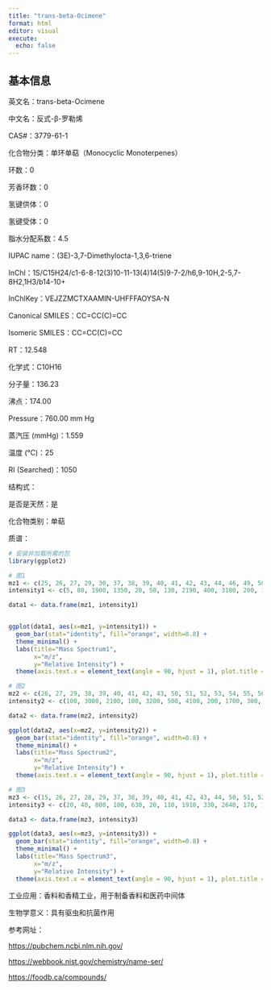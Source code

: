 ```yaml
---
title: "trans-beta-Ocimene"
format: html
editor: visual
execute: 
  echo: false
---
```


## 基本信息

英文名：trans-beta-Ocimene

中文名：反式-β-罗勒烯

CAS#：3779-61-1

化合物分类：单环单萜（Monocyclic Monoterpenes）

环数：0

芳香环数：0

氢键供体：0

氢键受体：0

脂水分配系数：4.5

IUPAC name：(3E)-3,7-Dimethylocta-1,3,6-triene

InChl：1S/C15H24/c1-6-8-12(3)10-11-13(4)14(5)9-7-2/h6,9-10H,2-5,7-8H2,1H3/b14-10+

InChlKey：VEJZZMCTXAAMIN-UHFFFAOYSA-N

Canonical SMILES：CC=CC(C)=CC

Isomeric SMILES：CC=CC(C)=CC

RT：12.548

化学式：C10H16

分子量：136.23

沸点：174.00

Pressure：760.00 mm Hg

蒸汽压 (mmHg)：1.559

温度 (℃)：25

RI (Searched)：1050

结构式：

是否是天然：是

化合物类别：单萜

质谱：

```r
# 安装并加载所需的包
library(ggplot2)

# 图1
mz1 <- c(25, 26, 27, 29, 30, 37, 38, 39, 40, 41, 42, 43, 44, 46, 49, 50, 51, 52, 53, 54, 55, 56, 57, 58, 59, 61, 62, 63, 64, 65, 66, 67, 68, 69, 70, 72, 73, 74, 75, 76, 77, 78, 79, 80, 81, 82, 83, 85, 86, 88, 89, 91, 92, 93, 94, 95, 101, 102, 103, 104, 105, 106, 107, 108, 109, 115, 116, 117, 118, 119, 120, 121, 122, 133, 134, 135, 136, 137)
intensity1 <- c(5, 80, 1900, 1350, 20, 50, 130, 2190, 400, 3180, 200, 1310, 40, 5, 10, 210, 660, 350, 1540, 160, 1260, 90, 20, 40, 10, 20, 70, 250, 70, 610, 240, 1000, 420, 230, 10, 30, 10, 50, 90, 40, 2690, 490, 2970, 1560, 710, 60, 10, 5, 10, 10, 120, 2820, 2450, 9999, 840, 130, 10, 20, 190, 60, 1300, 450, 560, 70, 40, 50, 20, 50, 5, 270, 80, 1330, 130, 5, 10, 20, 190, 20)

data1 <- data.frame(mz1, intensity1)


ggplot(data1, aes(x=mz1, y=intensity1)) +
  geom_bar(stat="identity", fill="orange", width=0.8) + 
  theme_minimal() + 
  labs(title="Mass Spectrum1",
       x="m/z",
       y="Relative Intensity") + 
  theme(axis.text.x = element_text(angle = 90, hjust = 1), plot.title = element_text(hjust = 0.5))  

# 图2
mz2 <- c(26, 27, 29, 38, 39, 40, 41, 42, 43, 50, 51, 52, 53, 54, 55, 56, 62, 63, 65, 66, 67, 68, 69, 77, 78, 79, 80, 81, 82, 89, 90, 91, 92, 93, 94, 95, 103, 105, 106, 107, 119, 121, 122, 136)
intensity2 <- c(100, 3000, 2100, 100, 3200, 500, 4100, 200, 1700, 300, 800, 400, 1900, 200, 1400, 100, 100, 200, 700, 300, 1200, 500, 200, 3000, 600, 3400, 1800, 800, 100, 300, 100, 3100, 3400, 9999, 1000, 100, 100, 1400, 400, 500, 300, 1500, 100, 300)

data2 <- data.frame(mz2, intensity2)

ggplot(data2, aes(x=mz2, y=intensity2)) +
  geom_bar(stat="identity", fill="orange", width=0.8) + 
  theme_minimal() + 
  labs(title="Mass Spectrum2",
       x="m/z",
       y="Relative Intensity") + 
  theme(axis.text.x = element_text(angle = 90, hjust = 1), plot.title = element_text(hjust = 0.5))  

# 图3
mz3 <- c(15, 26, 27, 28, 29, 37, 38, 39, 40, 41, 42, 43, 44, 50, 51, 52, 53, 54, 55, 56, 57, 58, 59, 61, 62, 63, 64, 65, 66, 67, 68, 69, 74, 75, 76, 77, 78, 79, 80, 81, 82, 89, 91, 92, 93, 94, 95, 102, 103, 104, 105, 106, 107, 108, 109, 115, 116, 117, 118, 119, 120, 121, 122, 135, 136, 137)
intensity3 <- c(20, 40, 800, 100, 630, 20, 110, 1910, 330, 2640, 170, 1070, 40, 250, 780, 370, 1710, 180, 1130, 90, 40, 50, 10, 20, 80, 270, 60, 830, 220, 1100, 320, 170, 40, 30, 30, 3210, 510, 3700, 1580, 570, 60, 50, 4490, 3950, 9999, 950, 100, 30, 290, 80, 1590, 410, 520, 70, 30, 90, 20, 70, 20, 310, 70, 1020, 110, 10, 130, 10)

data3 <- data.frame(mz3, intensity3)

ggplot(data3, aes(x=mz3, y=intensity3)) +
  geom_bar(stat="identity", fill="orange", width=0.8) + 
  theme_minimal() + 
  labs(title="Mass Spectrum3",
       x="m/z",
       y="Relative Intensity") + 
  theme(axis.text.x = element_text(angle = 90, hjust = 1), plot.title = element_text(hjust = 0.5)) 


```

工业应用：香料和香精工业，用于制备香料和医药中间体

生物学意义：具有驱虫和抗菌作用

参考网址：

<https://pubchem.ncbi.nlm.nih.gov/>

<https://webbook.nist.gov/chemistry/name-ser/>

<https://foodb.ca/compounds/>
